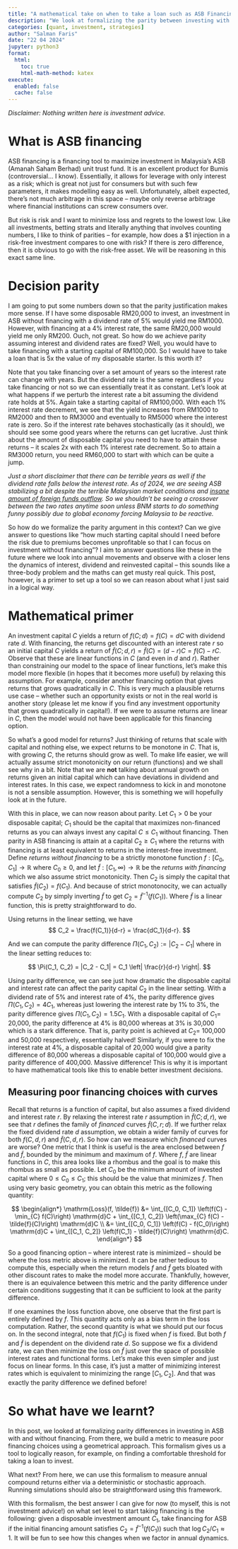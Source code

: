 ```yaml
---
title: "A mathematical take on when to take a loan such as ASB Financing?"
description: "We look at formalizing the parity between investing with a disposable capital versus with a financed leveraged capital in ASB."
categories: [quant, investment, strategies]
author: "Salman Faris"
date: "22 04 2024"
jupyter: python3
format:
  html:
    toc: true
    html-math-method: katex
execute: 
  enabled: false
  cache: false
---
```


*Disclaimer: Nothing written here is investment advice.*

# What is ASB financing

ASB financing is a financing tool to maximize investment in Malaysia's ASB (Amanah Saham Berhad) unit trust fund. It is an excellent product for Bumis (controversial... I know). Essentially, it allows for leverage with only interest as a risk; which is great not just for consumers but with such few parameters, it makes modelling easy as well. Unfortunately, albeit expected, there's not much arbitrage in this space – maybe only reverse arbitrage where financial institutions can screw consumers over.

But risk is risk and I want to minimize loss and regrets to the lowest low. Like all investments, betting strats and literally anything that involves counting numbers, I like to think of parities – for example, how does a $1 injection in a risk-free investment compares to one with risk? If there is zero difference, then it is obvious to go with the risk-free asset. We will be reasoning in this exact same line.

# Decision parity

I am going to put some numbers down so that the parity justification makes more sense. If I have some disposable RM20,000 to invest, an investment in ASB without financing with a dividend rate of 5% would yield me RM1000. However, with financing at a 4% interest rate, the same RM20,000 would yield me only RM200. Ouch, not great. So how do we achieve parity assuming interest and dividend rates are fixed? Well, you would have to take financing with a starting capital of RM100,000. So I would have to take a loan that is 5x the value of my disposable starter. Is this worth it? 

Note that you take financing over a set amount of years so the interest rate can change with years. But the dividend rate is the same regardless if you take financing or not so we can essentially treat it as constant. Let's look at what happens if we perturb the interest rate a bit assuming the dividend rate holds at 5%. Again take a starting capital of RM100,000. With each 1% interest rate decrement, we see that the yield increases from RM1000 to RM2000 and then to RM3000 and eventually to RM5000 where the interest rate is zero. So if the interest rate behaves stochastically (as it should), we should see some good years where the returns can get lucrative. Just think about the amount of disposable capital you need to have to attain these returns – it scales 2x with each 1% interest rate decrement. So to attain a RM3000 return, you need RM60,000 to start with which can be quite a jump.

*Just a short disclaimer that there can be terrible years as well if the dividend rate falls below the interest rate. As of 2024, we are seeing ASB stabilizing a bit despite the terrible Malaysian market conditions and [insane amount of foreign funds outflow](https://www.isaham.my/foreign-funds). So we shouldn't be seeing a crossover between the two rates anytime soon unless BNM starts to do something funny possibly due to global economy forcing Malaysia to be reactive.*

So how do we formalize the parity argument in this context? Can we give answer to questions like "how much starting capital should I need before the risk due to premiums becomes unprofitable so that I can focus on investment without financing"? I aim to answer questions like these in the future where we look into annual movements and observe with a closer lens the dynamics of interest, dividend and reinvested capital – this sounds like a three-body problem and the maths can get musty real quick. This post, however, is a primer to set up a tool so we can reason about what I just said in a logical way.

# Mathematical primer
An investment capital $C$ yields a return of $f(C; d) = f(C) = dC$ with dividend rate $d$. With financing, the returns get discounted with an interest rate $r$ so an initial capital $C$ yields a return of $\tilde{f}(C; d, r) = \tilde{f}(C) = (d-r)C = f(C) - rC$. Observe that these are linear functions in $C$ (and even in $d$ and $r$). Rather than constraining our model to the space of linear functions, let's make this model more flexible (in hopes that it becomes more useful) by relaxing this assumption. For example, consider another financing option that gives returns that grows quadratically in $C$. This is very much a plausible returns use case – whether such an opportunity exists or not in the real world is another story (please let me know if you find any investment opportunity that grows quadratically in capital!). If we were to assume returns are linear in $C$, then the model would not have been applicable for this financing option. 

So what's a good model for returns? Just thinking of returns that scale with capital and nothing else, we expect returns to be monotone in $C$. That is, with growing $C$, the returns should grow as well. To make life easier, we will actually assume strict monotonicity on our return (functions) and we shall see why in a bit. Note that we are **not** talking about annual growth on returns given an initial capital which can have deviations in dividend and interest rates. In this case, we expect randomness to kick in and monotone is not a sensible assumption. However, this is something we will hopefully look at in the future.

With this in place, we can now reason about parity. Let $C_1 > 0$ be your disposable capital; $C_1$ should be the capital that maximizes non-financed returns as you can always invest any capital $C \leqslant C_1$ without financing. Then parity in ASB financing is attain at a capital $C_2 \geqslant C_1$ where the returns with financing is at least equivalent to returns in the interest-free investment. Define *returns without financing* to be a strictly monotone function $f: [C_0, C_1] \to \mathbb{R}$ where $C_0 \geqslant 0$, and let $\tilde{f}: [C_1, \infty) \to \mathbb{R}$ be the *returns with financing* which we also assume strict monotonicity. Then $C_2$ is simply the capital that satisfies $\tilde{f}(C_2) = f(C_1)$. And because of strict monotonocity, we can actually compute $C_2$ by simply inverting $\tilde{f}$ to get $C_2 = \tilde{f}^{-1}(f(C_1))$. Where $\tilde{f}$ is a linear function, this is pretty straightforward to do.

Using returns in the linear setting, we have 
$$
C_2 = \frac{f(C_1)}{d-r} = \frac{dC_1}{d-r}.
$$

And we can compute the parity difference $\Pi(C_1, C_2) := |C_2 - C_1|$ where in the linear setting reduces to:

$$
\Pi(C_1, C_2) = |C_2 - C_1| = C_1 \left| \frac{r}{d-r} \right|.
$$

Using parity difference, we can see just how dramatic the disposable capital and interest rate can affect the parity capital $C_2$ in the linear setting. With a dividend rate of 5% and interest rate of 4%, the parity difference gives $\Pi(C_1, C_2) = 4C_1$, whereas just lowering the interest rate by 1% to 3%, the parity difference gives $\Pi(C_1, C_2) = 1.5C_1$. With a disposable capital of $C_1 =$ 20,000, the parity difference at 4% is 80,000 whereas at 3% is 30,000 which is a stark difference. That is, parity point is achieved at $C_2 =$ 100,000 and 50,000 respectively, essentially halved! Similarly, if you were to fix the interest rate at 4%, a disposable capital of 20,000 would give a parity difference of 80,000 whereas a disposable capital of 100,000 would give a parity difference of 400,000. Massive difference! This is why it is important to have mathematical tools like this to enable better investment decisions.

## Measuring poor financing choices with curves

Recall that returns is a function of capital, but also assumes a fixed dividend and interest rate $r$. By relaxing the interest rate $r$ assumption in $\tilde{f}(C; d, r)$, we see that $r$ defines the family of *financed* curves $\tilde{f}(C, r; d)$. If we further relax the fixed dividend rate $d$ assumption, we obtain a wider family of curves for both $f(C, d, r)$ and $\tilde{f}(C, d, r)$. So how can we measure which *financed* curves are worse? One metric that I think is useful is the area enclosed between $f$ and $\tilde{f}$, bounded by the minimum and maximum of $f$. Where $f$, $\tilde{f}$ are linear functions in $C$, this area looks like a rhombus and the goal is to make this rhombus as small as possible. Let $C_0$ be the minimum amount of invested capital where $0 \leqslant C_0 \leqslant C_1$; this should be the value that minimizes $f$. Then using very basic geometry, you can obtain this metric as the following quantity:

$$
\begin{align*}
\mathrm{Loss}(f, \tilde{f}) &= \int_{[C_0, C_1]} \left(f(C) - \min_{C} f(C)\right) \mathrm{d}C + \int_{[C_1, C_2]} \left(\max_{C} f(C) - \tilde{f}(C)\right) \mathrm{d}C \\
&= \int_{[C_0, C_1]} \left(f(C) - f(C_0)\right) \mathrm{d}C + \int_{[C_1, C_2]} \left(f(C_1) - \tilde{f}(C)\right) \mathrm{d}C.
\end{align*}
$$

So a good financing option – where interest rate is minimized – should be where the loss metric above is minimized. It can be rather tedious to compute this, especially when the return models $f$ and $\tilde{f}$ gets bloated with other discount rates to make the model more accurate. Thankfully, however, there is an equivalence between this metric and the parity difference under certain conditions suggesting that it can be sufficient to look at the parity difference.

If one examines the loss function above, one observe that the first part is entirely defined by $f$. This quantity acts only as a bias term in the loss computation. Rather, the second quantity is what we should put our focus on. In the second integral, note that $f(C_1)$ is fixed when $f$ is fixed. But both $f$ and $\tilde{f}$ is dependent on the dividend rate $d$. So suppose we fix a dividend rate, we can then minimize the loss on $\tilde{f}$ just over the space of possible interest rates and functional forms. Let's make this even simpler and just focus on linear forms. In this case, it's just a matter of minimizing interest rates which is equivalent to minimizing the range $[C_1, C_2]$. And that was exactly the parity difference we defined before!

# So what have we learnt?

In this post, we looked at formalizing parity differences in investing in ASB with and without financing. From there, we build a metric to measure poor financing choices using a geometrical approach. This formalism gives us a tool to logically reason, for example, on finding a comfortable threshold for taking a loan to invest.

What next? From here, we can use this formalism to measure  annual compound returns either via a deterministic or stochastic approach. Running simulations should also be straightforward using this framework.

With this formalism, the best answer I can give for now (to myself, this is not investment advice!) on what set level to start taking financing is the following: given a disposable investment amount $C_1$, take financing for ASB if the initial financing amount satisfies $C_2 = \tilde{f}^{-1}(f(C_1))$ such that $\log C_2/C_1 \approx 1$. It will be fun to see how this changes when we factor in annual dynamics.